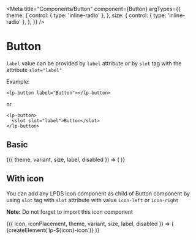 




<Meta
  title="Components/Button"
  component={Button}
  argTypes={{
    theme: {
      control: { type: 'inline-radio' },
    },
    size: {
      control: { type: 'inline-radio' },
    },
  }}
/>

# Button

<ArgsTable of={Button} />

`label` value can be provided by `label` attribute or by `slot` tag with the attribute `slot="label"`

Example:
```
<lp-button label="Button"></lp-button>
```
or
```
<lp-button>
  <slot slot="label">Button</slot>
</lp-button>
```

## Basic

<Canvas>
  <Story
    name="Basic"
    args={{
      theme: 'dark',
      variant: 'primary',
      size: 'medium',
      label: 'Button',
      disabled: false,
    }}
  >
    {({ theme, variant, size, label, disabled }) => (
      <lp-button
        theme={theme === 'dark' ? undefined : theme}
        variant={variant === 'primary' ? undefined : variant}
        size={size === 'medium' ? undefined : size}
        label={label}
        disabled={disabled === false ? undefined : disabled}
      />
    )}
  </Story>
</Canvas>

## With icon

You can add any LPDS icon component as child of Button component by using `slot` tag with `slot` attribute with value `icon-left` or `icon-right`

**Note:** Do not forget to import this icon component

<Canvas withSource={SourceState.OPEN}>
  <Story
    name="With icon"
    args={{
      icon: icons[0],
      iconPlacement: 'left',
      theme: 'dark',
      variant: 'primary',
      size: 'medium',
      label: 'With icon',
      disabled: false,
    }}
    argTypes={{
      theme: {
        table: { category: 'Button args' },
      },
      variant: {
        table: { category: 'Button args' },
      },
      size: {
        table: { category: 'Button args' },
      },
      label: {
        table: { category: 'Button args' },
      },
      icon: {
        options: icons,
        control: { type: 'select' },
      },
      iconPlacement: {
        options: ['left', 'right'],
        control: { type: 'inline-radio' },
      },
    }}
  >
    {({ icon, iconPlacement, theme, variant, size, label, disabled }) => (
      <lp-button
        key={`${icon}-${iconPlacement}`}
        theme={theme === 'dark' ? undefined : theme}
        variant={variant === 'primary' ? undefined : variant}
        size={size === 'medium' ? undefined : size}
        label={label}
        disabled={disabled === false ? undefined : disabled}
      >
        <slot slot={`icon-${iconPlacement}`}>
          {createElement(`lp-${icon}-icon`)}
        </slot>
      </lp-button>
    )}
  </Story>
</Canvas>
